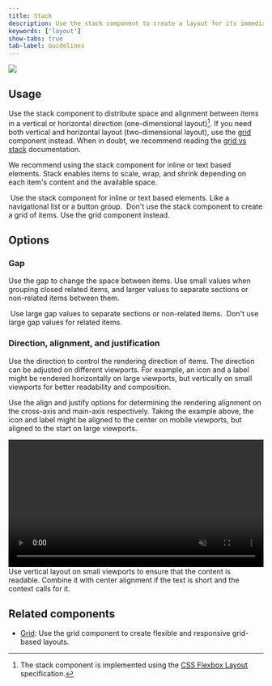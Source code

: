 ```yaml
---
title: Stack
description: Use the stack component to create a layout for its immediate children along the vertical or horizontal axis.
keywords: ['layout']
show-tabs: true
tab-label: Guidelines
---
```


![](https://github.com/primer/brand/assets/912236/f04a87ce-a4ca-403b-8732-a8575a39437a)

## Usage

Use the stack component to distribute space and alignment between items in a vertical or horizontal direction (one-dimensional layout)[^1]. If you need both vertical and horizontal layout (two-dimensional layout), use the [grid](/components/Grid) component instead. When in doubt, we recommend reading the [grid vs stack](/brand/layout/Grid/#grid-vs-stack) documentation.

We recommend using the stack component for inline or text based elements. Stack enables items to scale, wrap, and shrink depending on each item's content and the available space.

[^1]: The stack component is implemented using the [CSS Flexbox Layout](https://developer.mozilla.org/en-US/docs/Web/CSS/CSS_Flexible_Box_Layout) specification.

<DoDontContainer>
  <Do>
    <img src="https://github.com/primer/brand/assets/912236/3cfb1fc3-071c-478e-8104-543dcc823927" alt="" />
    <Caption>
      Use the stack component for inline or text based elements. Like a navigational list or a button group.
    </Caption>
  </Do>
  <Dont>
    <img src="https://github.com/primer/brand/assets/912236/53436826-515f-49d6-b33c-d84124f29aa4" alt="" />
    <Caption>Don't use the stack component to create a grid of items. Use the grid component instead.</Caption>
  </Dont>
</DoDontContainer>

## Options

### Gap

Use the gap to change the space between items. Use small values when grouping closed related items, and larger values to separate sections or non-related items between them.

<DoDontContainer>
  <Do>
    <img src="https://github.com/primer/brand/assets/912236/dd508033-0435-48af-9b0b-ab1881608d8e" alt="" />
    <Caption>Use large gap values to separate sections or non-related items.</Caption>
  </Do>
  <Dont>
    <img src="https://github.com/primer/brand/assets/912236/3e6974eb-2f80-4fee-9000-dc9fa31432a7" alt="" />
    <Caption>Don't use large gap values for related items.</Caption>
  </Dont>
</DoDontContainer>

### Direction, alignment, and justification

Use the direction to control the rendering direction of items. The direction can be adjusted on different viewports. For example, an icon and a label might be rendered horizontally on large viewports, but vertically on small viewports for better readability and composition.

Use the align and justify options for determining the rendering alignment on the cross-axis and main-axis respectively. Taking the example above, the icon and label might be aligned to the center on mobile viewports, but aligned to the start on large viewports.

<div>
  <video width="100%" autoPlay muted loop playsInline>
    <source src="https://github.com/primer/brand/assets/912236/cd8eb55f-0f7e-40fd-bfdb-47ab8507370f" type="video/mp4" />
  </video>
  <Caption>
    Use vertical layout on small viewports to ensure that the content is readable. Combine it with center alignment if
    the text is short and the context calls for it.
  </Caption>
</div>

## Related components

- [Grid](/components/Grid): Use the grid component to create flexible and responsive grid-based layouts.
